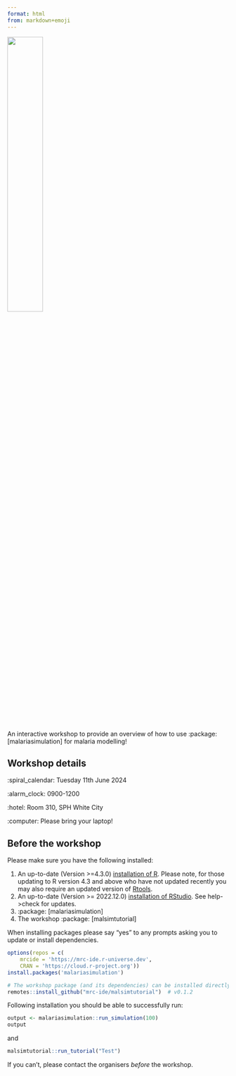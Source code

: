 ```yaml
---
format: html
from: markdown+emoji
---
```


![](presentations/images/malariasimulation_logo.png){fig-align="center" width="40%" height="40%"}

An interactive workshop to provide an overview of how to use :package: \[malariasimulation\] for malaria modelling!

## Workshop details

:spiral_calendar: Tuesday 11th June 2024

:alarm_clock: 0900-1200

:hotel: Room 310, SPH White City

:computer: Please bring your laptop!

## Before the workshop

Please make sure you have the following installed:

1.  An up-to-date (Version \>=4.3.0) [installation of R](https://www.r-project.org/). Please note, for those updating to R version 4.3 and above who have not updated recently you may also require an updated version of [Rtools](https://cran.r-project.org/bin/windows/Rtools/rtools42/rtools.html).
2.  An up-to-date (Version \>= 2022.12.0) [installation of RStudio](https://posit.co/download/rstudio-desktop/). See help-\>check for updates.
3.  :package: \[malariasimulation\]
4.  The workshop :package: \[malsimtutorial\]

When installing packages please say "yes" to any prompts asking you to update or install dependencies.

```r
options(repos = c(
    mrcide = 'https://mrc-ide.r-universe.dev',
    CRAN = 'https://cloud.r-project.org'))
install.packages('malariasimulation')

# The workshop package (and its dependencies) can be installed directly from github:
remotes::install_github("mrc-ide/malsimtutorial")  # v0.1.2
```

Following installation you should be able to successfully run:

```r
output <- malariasimulation::run_simulation(100)
output
```

and

```r
malsimtutorial::run_tutorial("Test")
```

If you can't, please contact the organisers *before* the workshop.
